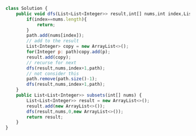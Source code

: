```js
class Solution {
    public void dfs(List<List<Integer>> result,int[] nums,int index,List<Integer> path){
        if(index==nums.length){
            return;
        }
        path.add(nums[index]);
        // add to the result
        List<Integer> copy = new ArrayList<>();
        for(Integer p: path)copy.add(p);
        result.add(copy);
        // recurse for next
        dfs(result,nums,index+1,path);
        // not consider this
        path.remove(path.size()-1);
        dfs(result,nums,index+1,path);
    }   
    public List<List<Integer>> subsets(int[] nums) {
        List<List<Integer>> result = new ArrayList<>();
        result.add(new ArrayList<>());
        dfs(result,nums,0,new ArrayList<>());
        return result;
    }
}

```